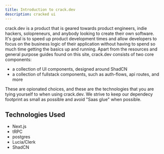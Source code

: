 ```yaml
---
title: Introduction to crack.dev
description: cracked ui
---
```



<IntroImage />

crack.dev is a product that is geared towards product engineers, indie hackers, solopreneurs, and anybody looking to create their own software. It's goal is to speed up product development times and allow developers to focus on the business logic of their application without having to spend so much time getting the basics up and running. Apart from the resources and general purpose guides found on this site, crack.dev consists of two core components:

- a collection of UI components, designed around ShadCN
- a collection of fullstack components, such as auth-flows, api routes, and more

These are opionated choices, and these are the technologies that you are tying yourself to when using crack.dev. We strive to keep our dependecy footprint as small as possible and avoid "Saas glue" when possible.

## Technologies Used
- Next.js
- tRPC
- postgres
- Lucia/Clerk
- ShadCN

